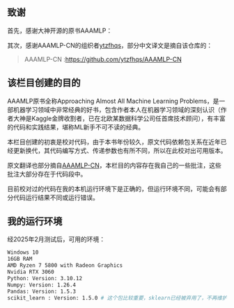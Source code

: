 ## 致谢

首先，感谢大神开源的原书AAAMLP：


其次，感谢AAAMLP-CN的组织者[ytzfhqs](https://github.com/ytzfhqs)，部分中文译文是摘自该仓库的：

> AAAMLP-CN :https://github.com/ytzfhqs/AAAMLP-CN

## 该栏目创建的目的

AAAMLP原书全称Approaching Almost All Machine Learning Problems，是一部机器学习领域中非常经典的好书，包含作者本人在机器学习领域的深刻认识（作者大神是Kaggle金牌收割者，已在北欧某数据科学公司任首席技术顾问），有丰富的代码和实践结果，堪称ML新手不可不读的经典。

本栏目创建的初衷是校对代码，由于本书年份较久，原文代码依赖包关系在近年已经更新换代，其代码编写方式、传递参数也有所不同，所以在此校对出可用版本。

原文翻译也部分摘自[AAAMLP-CN](https://github.com/ytzfhqs/AAAMLP-CN)，本栏目的内容存在我自己的一些批注，这些批注大部分存在于代码段中。

目前校对过的代码在我的本机运行环境下是正确的，但运行环境不同，可能会有部分代码运行结果不同或运行错误。

## 我的运行环境

经2025年2月测试后，可用的环境：

```bash
Windows 10
16GB RAM
AMD Ryzen 7 5800 with Radeon Graphics
Nvidia RTX 3060
Python: Version: 3.10.12
Numpy: Version: 1.26.4
Pandas: Version: 1.5.3
scikit_learn : Version: 1.5.0 # 这个包比较重要，sklearn已经被弃用了，不再维护，原书涉及sklearn较多，建议换成这个
```